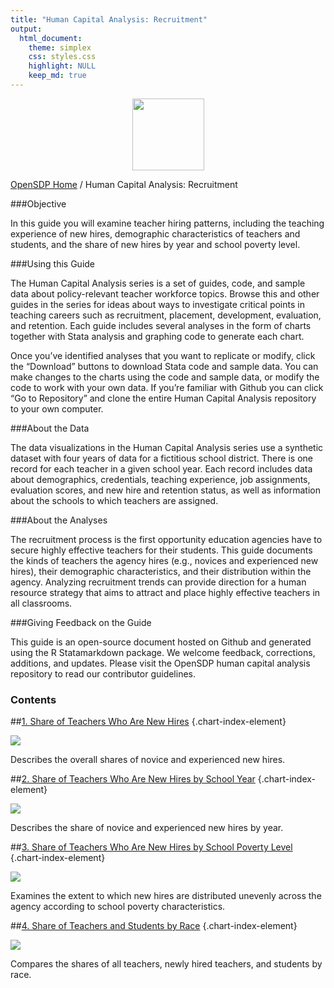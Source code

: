 ```yaml
---
title: "Human Capital Analysis: Recruitment"
output: 
  html_document:
    theme: simplex
    css: styles.css
    highlight: NULL
    keep_md: true
---
```


<div class="navbar navbar-default navbar-fixed-top" id="logo">
<div class="container">
<img src="OpenSDP-Banner_crimson.jpg" style="display: block; margin: 0 auto; height: 115px;">
</div>
</div>

[OpenSDP Home](opensdp.github.io)  /  Human Capital Analysis: Recruitment

###Objective

In this guide you will examine teacher hiring patterns, including the teaching experience of new hires, demographic characteristics of teachers and students, and the share of new hires by year and school poverty level.

###Using this Guide

The Human Capital Analysis series is a set of guides, code, and sample data about policy-relevant teacher workforce topics. Browse this and other guides in the series for ideas about ways to investigate critical points in teaching careers such as recruitment, placement, development, evaluation, and retention. Each guide includes several analyses in the form of charts together with Stata analysis and graphing code to generate each chart.

Once you've identified analyses that you want to replicate or modify, click the "Download" buttons to download Stata code and sample data. You can make changes to the charts using the code and sample data, or modify the code to work with your own data. If you're familiar with Github you can click "Go to Repository" and clone the entire Human Capital Analysis repository to your own computer.

###About the Data

The data visualizations in the Human Capital Analysis series use a synthetic dataset with four years of data for a fictitious school district. There is one record for each teacher in a given school year. Each record includes data about demographics, credentials, teaching experience, job assignments, evaluation scores, and new hire and retention status, as well as information about the schools to which teachers are assigned. 

###About the Analyses

The recruitment process is the first opportunity education agencies have to secure highly effective teachers for their students. This guide documents the kinds of teachers the agency hires (e.g., novices and experienced new hires), their demographic characteristics, and their distribution within the agency. Analyzing recruitment trends can provide direction for a human resource strategy that aims to attract and place highly effective teachers in all classrooms.

###Giving Feedback on the Guide

This guide is an open-source document hosted on Github and generated using the R Statamarkdown package. We welcome feedback, corrections, additions, and updates. Please visit the OpenSDP human capital analysis repository to read our contributor guidelines.

### Contents

##[1. Share of Teachers Who Are New Hires](Share_of_Teachers_Who_Are_New_Hires.html) {.chart-index-element}

[![](Share_of_Teachers_Who_Are_New_Hires.png)](Share_of_Teachers_Who_Are_New_Hires.html)

Describes the overall shares of novice and experienced new hires.

##[2. Share of Teachers Who Are New Hires by School Year](Share_of_Teachers_Who_Are_New_Hires_by_School_Year.html) {.chart-index-element}

[![](Share_of_Teachers_Who_Are_New_Hires_by_School_Year.png)](Share_of_Teachers_Who_Are_New_Hires_by_School_Year.html)

Describes the share of novice and experienced new hires by year.

##[3. Share of Teachers Who Are New Hires by School Poverty Level](Share_of_Teachers_Who_Are_New_Hires_by_School_Poverty_Level.html) {.chart-index-element}

[![](Share_of_Teachers_Who_Are_New_Hires_by_School_Poverty_Level.png)](Share_of_Teachers_Who_Are_New_Hires_by_School_Poverty_Level.html)

Examines the extent to which new hires are distributed unevenly across the agency according to school poverty characteristics.

##[4. Share of Teachers and Students by Race](Share_of_Teachers_and_Students_by_Race.html) {.chart-index-element}

[![](Share_of_Teachers_and_Students_by_Race.png)](Share_of_Teachers_and_Students_by_Race.html)

Compares the shares of all teachers, newly hired teachers, and students by race.



